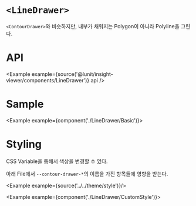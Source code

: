 
# `<LineDrawer>`

`<ContourDrawer>`와 비슷하지만, 내부가 채워지는 Polygon이 아니라 Polyline을 그린다.

# API

<Example example={source('@lunit/insight-viewer/components/LineDrawer')} api />

# Sample

<Example example={component('./LineDrawer/Basic')}>
  <InsightViewerPreview height={720}/>
</Example>

# Styling

CSS Variable을 통해서 색상을 변경할 수 있다.

아래 File에서 `--contour-drawer-*`의 이름을 가진 항목들에 영향을 받는다.

<Example example={source('../../theme/style')}/>

<Example example={component('./LineDrawer/CustomStyle')}>
  <InsightViewerPreview height={720}/>
</Example>